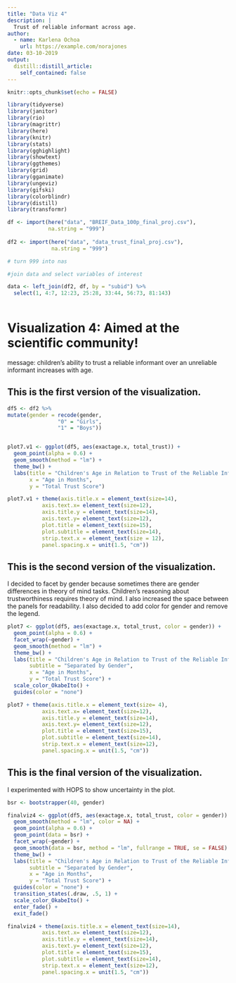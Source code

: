 ```yaml
---
title: "Data Viz 4"
description: |
  Trust of reliable informant across age.
author:
  - name: Karlena Ochoa
    url: https://example.com/norajones
date: 03-10-2019
output:
  distill::distill_article:
    self_contained: false
---
```


```r
knitr::opts_chunk$set(echo = FALSE)
```

```r

library(tidyverse)
library(janitor)
library(rio)
library(magrittr)
library(here)
library(knitr)
library(stats)
library(gghighlight)
library(showtext)
library(ggthemes)
library(grid)
library(gganimate)
library(ungeviz)
library(gifski)
library(colorblindr)
library(distill)
library(transformr)

```


```r

df <- import(here("data", "BREIF_Data_100p_final_proj.csv"),
             na.string = "999")
             
df2 <- import(here("data", "data_trust_final_proj.csv"),
              na.string = "999")

# turn 999 into nas

#join data and select variables of interest 

data <- left_join(df2, df, by = "subid") %>% 
  select(1, 4:7, 12:23, 25:28, 33:44, 56:73, 81:143)
  
```

# Visualization 4: Aimed at the scientific community!

message: children's ability to trust a reliable informant over an unreliable informant increases with age. 

## This is the first version of the visualization. 

```r
df5 <- df2 %>% 
mutate(gender = recode(gender,
                "0" = "Girls",
                "1" = "Boys"))


plot7.v1 <- ggplot(df5, aes(exactage.x, total_trust)) +
  geom_point(alpha = 0.6) +
  geom_smooth(method = "lm") +
  theme_bw() + 
  labs(title = "Children's Age in Relation to Trust of the Reliable Informant",
       x = "Age in Months",
       y = "Total Trust Score") 

plot7.v1 + theme(axis.title.x = element_text(size=14),
           axis.text.x= element_text(size=12),
           axis.title.y = element_text(size=14),
           axis.text.y= element_text(size=12),
           plot.title = element_text(size=15),
           plot.subtitle = element_text(size=14),
           strip.text.x = element_text(size = 12),
           panel.spacing.x = unit(1.5, "cm"))

```

## This is the second version of the visualization. 

I decided to facet by gender because sometimes there are gender differences in theory of mind tasks. Children's reasoning about trustworthiness requires theory of mind. I also increased the space between the panels for readability. I also decided to add color for gender and remove the legend. 

```r

plot7 <- ggplot(df5, aes(exactage.x, total_trust, color = gender)) +
  geom_point(alpha = 0.6) +
  facet_wrap(~gender) +
  geom_smooth(method = "lm") +
  theme_bw() + 
  labs(title = "Children's Age in Relation to Trust of the Reliable Informant",
       subtitle = "Separated by Gender", 
       x = "Age in Months",
       y = "Total Trust Score") +
  scale_color_OkabeIto() +
  guides(color = "none")

plot7 + theme(axis.title.x = element_text(size= 4),
           axis.text.x= element_text(size=12),
           axis.title.y = element_text(size=14),
           axis.text.y= element_text(size=12),
           plot.title = element_text(size=15),
           plot.subtitle = element_text(size=14),
           strip.text.x = element_text(size=12),
           panel.spacing.x = unit(1.5, "cm"))

```

## This is the final version of the visualization. 

I experimented with HOPS to show uncertainty in the plot. 

```r
bsr <- bootstrapper(40, gender)

finalviz4 <- ggplot(df5, aes(exactage.x, total_trust, color = gender)) +
  geom_smooth(method = "lm", color = NA) +
  geom_point(alpha = 0.6) +
  geom_point(data = bsr) +
  facet_wrap(~gender) +
  geom_smooth(data = bsr, method = "lm", fullrange = TRUE, se = FALSE) +
  theme_bw() +
  labs(title = "Children's Age in Relation to Trust of the Reliable Informant",
       subtitle = "Separated by Gender", 
       x = "Age in Months",
       y = "Total Trust Score") +
  guides(color = "none") +
  transition_states(.draw, .5, 1) + 
  scale_color_OkabeIto() +
  enter_fade() + 
  exit_fade()

finalviz4 + theme(axis.title.x = element_text(size=14),
           axis.text.x= element_text(size=12),
           axis.title.y = element_text(size=14),
           axis.text.y= element_text(size=12),
           plot.title = element_text(size=15),
           plot.subtitle = element_text(size=14),
           strip.text.x = element_text(size=12),
           panel.spacing.x = unit(1.5, "cm"))

```



